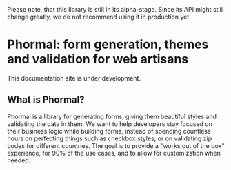 
<Callout type="info" emoji="ℹ️️">
  Please note, that this library is still in its alpha-stage. Since its API might still change greatly, we do not recommend using it in production yet.
</Callout>

# Phormal: form generation, themes and validation for web artisans

This documentation site is under development.

## What is Phormal?

Phormal is a library for generating forms, giving them beautiful styles and validating the data in them. We want to help developers stay focused on their business logic while building forms, instead of spending countless hours on perfecting things such as checkbox styles, or on validating zip codes for different countries. The goal is to provide a "works out of the box" experience, for 90% of the use cases, and to allow for customization when needed.